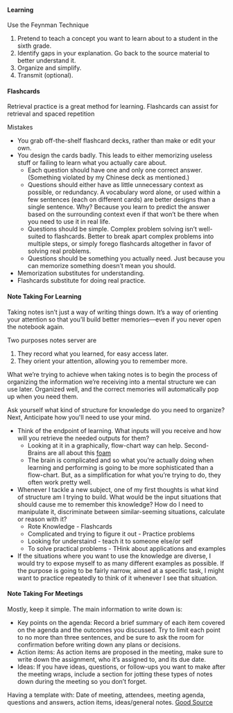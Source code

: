 
#### Learning

Use the Feynman Technique
1. Pretend to teach a concept you want to learn about to a student in the sixth grade.
2. Identify gaps in your explanation. Go back to the source material to better understand it.
3. Organize and simplify.
4. Transmit (optional).
#### Flashcards
Retrieval practice is a great method for learning. Flashcards can assist for retrieval and spaced repetition

Mistakes
- You grab off-the-shelf flashcard decks, rather than make or edit your own.
- You design the cards badly. This leads to either memorizing useless stuff or failing to learn what you actually care about.
  - Each question should have one and only one correct answer. (Something violated by my Chinese deck as mentioned.)
  - Questions should either have as little unnecessary context as possible, or redundancy. A vocabulary word alone, or used within a few sentences (each on different cards) are better designs than a single sentence. Why? Because you learn to predict the answer based on the surrounding context even if that won’t be there when you need to use it in real life.
  - Questions should be simple. Complex problem solving isn’t well-suited to flashcards. Better to break apart complex problems into multiple steps, or simply forego flashcards altogether in favor of solving real problems.
  - Questions should be something you actually need. Just because you can memorize something doesn’t mean you should.
- Memorization substitutes for understanding.
- Flashcards substitute for doing real practice.

#### Note Taking For Learning
Taking notes isn’t just a way of writing things down. It’s a way of orienting your attention so that you’ll build better memories—even if you never open the notebook again.

Two purposes notes server are
1. They record what you learned, for easy access later.
2. They orient your attention, allowing you to remember more.

What we’re trying to achieve when taking notes is to begin the process of organizing the information we’re receiving into a mental structure we can use later. Organized well, and the correct memories will automatically pop up when you need them.

Ask yourself what kind of structure for knowledge do you need to organize? Next, Anticipate how you'll need to use your mind.
- Think of the endpoint of learning. What inputs will you receive and how will you retrieve the needed outputs for them?
  - Looking at it in a graphically, flow-chart way can help. Second-Brains are all about this [foam](https://github.com/foambubble/foam)
  - The brain is complicated and so what you’re actually doing when learning and performing is going to be more sophisticated than a flow-chart. But, as a simplification for what you’re trying to do, they often work pretty well.
- Whenever I tackle a new subject, one of my first thoughts is what kind of structure am I trying to build. What would be the input situations that should cause me to remember this knowledge? How do I need to manipulate it, discriminate between similar-seeming situations, calculate or reason with it?
  - Rote Knowledge - Flashcards
  - Complicated and trying to figure it out - Practice problems
  - Looking for understaind - teach it to someone else/or self
  - To solve practical problems - THink about applications and examples
- If the situations where you want to use the knowledge are diverse, I would try to expose myself to as many different examples as possible. If the purpose is going to be fairly narrow, aimed at a specific task, I might want to practice repeatedly to think of it whenever I see that situation.

#### Note Taking For Meetings

Mostly, keep it simple. The main information to write down is:

- Key points on the agenda: Record a brief summary of each item covered on the agenda and the outcomes you discussed. Try to limit each point to no more than three sentences, and be sure to ask the room for confirmation before writing down any plans or decisions.
- Action items: As action items are proposed in the meeting, make sure to write down the assignment, who it’s assigned to, and its due date.
- Ideas: If you have ideas, questions, or follow-ups you want to make after the meeting wraps, include a section for jotting these types of notes down during the meeting so you don’t forget.

Having a template with: Date of meeting, attendees, meeting agenda, questions and answers, action items, ideas/general notes. [Good Source](https://monday.com/blog/productivity/take-better-meeting-notes/)